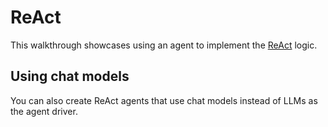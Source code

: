 # ReAct

This walkthrough showcases using an agent to implement the [ReAct](https://react-lm.github.io/) logic.


<Example />

## Using chat models

You can also create ReAct agents that use chat models instead of LLMs as the agent driver.


<ChatExample />
